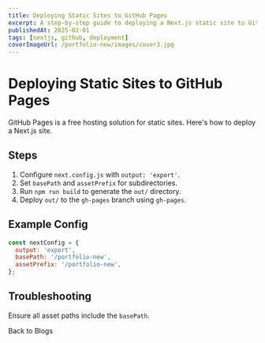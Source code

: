 ```yaml
---
title: Deploying Static Sites to GitHub Pages
excerpt: A step-by-step guide to deploying a Next.js static site to GitHub Pages.
publishedAt: 2025-02-01
tags: [nextjs, github, deployment]
coverImageUrl: /portfolio-new/images/cover3.jpg
---
```


# Deploying Static Sites to GitHub Pages

GitHub Pages is a free hosting solution for static sites. Here's how to deploy a Next.js site.

## Steps

1. Configure `next.config.js` with `output: 'export'`.
2. Set `basePath` and `assetPrefix` for subdirectories.
3. Run `npm run build` to generate the `out/` directory.
4. Deploy `out/` to the `gh-pages` branch using `gh-pages`.

## Example Config

```js
const nextConfig = {
  output: 'export',
  basePath: '/portfolio-new',
  assetPrefix: '/portfolio-new',
};
```

## Troubleshooting

Ensure all asset paths include the `basePath`.

<Link href="/blogs">Back to Blogs</Link>